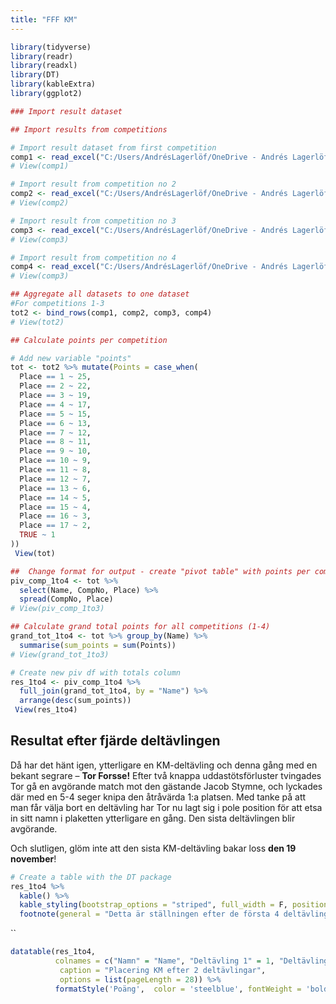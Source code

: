 ```yaml
---
title: "FFF KM"
---
```


```r
library(tidyverse)
library(readr)
library(readxl)
library(DT)
library(kableExtra)
library(ggplot2)
```



```r
### Import result dataset

## Import results from competitions

# Import result dataset from first competition
comp1 <- read_excel("C:/Users/AndrésLagerlöf/OneDrive - Andrés Lagerlöf Konsulttjänst AB/Övrigt/Fäktning/KM/KM_webb/fff_km/Result_no1.xlsx")
# View(comp1)

# Import result from competition no 2
comp2 <- read_excel("C:/Users/AndrésLagerlöf/OneDrive - Andrés Lagerlöf Konsulttjänst AB/Övrigt/Fäktning/KM/KM_webb/fff_km/Result_no2.xlsx")
# View(comp2)

# Import result from competition no 3
comp3 <- read_excel("C:/Users/AndrésLagerlöf/OneDrive - Andrés Lagerlöf Konsulttjänst AB/Övrigt/Fäktning/KM/KM_webb/fff_km/Result_no3.xlsx")
# View(comp3)

# Import result from competition no 4
comp4 <- read_excel("C:/Users/AndrésLagerlöf/OneDrive - Andrés Lagerlöf Konsulttjänst AB/Övrigt/Fäktning/KM/KM_webb/fff_km/Result_no4.xlsx")
# View(comp3)

```


```r
## Aggregate all datasets to one dataset
#For competitions 1-3
tot2 <- bind_rows(comp1, comp2, comp3, comp4)
# View(tot2)

## Calculate points per competition

# Add new variable "points"
tot <- tot2 %>% mutate(Points = case_when(
  Place == 1 ~ 25,
  Place == 2 ~ 22,
  Place == 3 ~ 19,
  Place == 4 ~ 17,
  Place == 5 ~ 15,
  Place == 6 ~ 13,
  Place == 7 ~ 12,
  Place == 8 ~ 11,
  Place == 9 ~ 10,
  Place == 10 ~ 9,
  Place == 11 ~ 8,
  Place == 12 ~ 7,
  Place == 13 ~ 6,
  Place == 14 ~ 5,
  Place == 15 ~ 4,
  Place == 16 ~ 3,
  Place == 17 ~ 2,
  TRUE ~ 1
))
 View(tot)


```


```r
##  Change format for output - create "pivot table" with points per competition
piv_comp_1to4 <- tot %>% 
  select(Name, CompNo, Place) %>% 
  spread(CompNo, Place) 
# View(piv_comp_1to3)

## Calculate grand total points for all competitions (1-4)
grand_tot_1to4 <- tot %>% group_by(Name) %>%
  summarise(sum_points = sum(Points))
# View(grand_tot_1to3)

# Create new piv df with totals column
res_1to4 <- piv_comp_1to4 %>%
  full_join(grand_tot_1to4, by = "Name") %>% 
  arrange(desc(sum_points))
 View(res_1to4)
```
## Resultat efter fjärde deltävlingen

Då har det hänt igen, ytterligare en KM-deltävling och denna gång med en bekant segrare – **Tor Forsse!** Efter två knappa uddastötsförluster tvingades Tor gå en avgörande match mot den gästande Jacob Stymne, och lyckades där med en 5-4 seger knipa den åtråvärda 1:a platsen.
Med tanke på att man får välja bort en deltävling har Tor nu lagt sig i pole position för att etsa in sitt namn i plaketten ytterligare en gång. Den sista deltävlingen blir avgörande.

Och slutligen, glöm inte att den sista KM-deltävling bakar loss **den 19 november**!  


```r
# Create a table with the DT package
res_1to4 %>%
  kable() %>%
  kable_styling(bootstrap_options = "striped", full_width = F, position = "left") %>% 
  footnote(general = "Detta är ställningen efter de första 4 deltävlingarna")
```
``
```r
datatable(res_1to4,
          colnames = c("Namn" = "Name", "Deltävling 1" = 1, "Deltävling 2" = 2, "Deltävling 3" = 3, "Deltävling 4" = 4, "Poäng" = "sum_points"),
           caption = "Placering KM efter 2 deltävlingar", 
           options = list(pageLength = 28)) %>%
          formatStyle('Poäng',  color = 'steelblue', fontWeight = 'bold')
```


